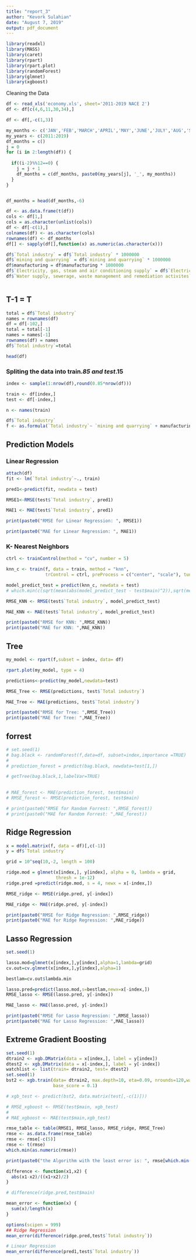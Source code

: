 ```yaml
---
title: "report_3"
author: "Kevork Sulahian"
date: "August 7, 2019"
output: pdf_document
---
```


```r

library(readxl)
library(MASS)
library(caret)
library(rpart)
library(rpart.plot)
library(randomForest)
library(glmnet)
library(xgboost)

```

Cleaning the Data

```r

df <- read_xls('economy.xls', sheet='2011-2019 NACE 2')
df <- df[c(4,6,11,30,34),]

df <- df[,-c(1,3)]

my_months <- c('JAN','FEB','MARCH','APRIL','MAY','JUNE','JULY','AUG','SEP', 'OCT','NOV','DEC')
my_years <- c(2011:2019)
df_months = c()
j = 0
for (i in 2:length(df)) {
  
  if((i-2)%%12==0) {
    j = j + 1
    df_months = c(df_months, paste0(my_years[j], '_', my_months))
  }
}


df_months = head(df_months,-6)

df <- as.data.frame(t(df))
cols <- df[1,]
cols = as.character(unlist(cols))
df <- df[-c(1),]
colnames(df) <- as.character(cols)
rownames(df) <- df_months
df[] <- sapply(df[],function(x) as.numeric(as.character(x)))

df$`Total industry` = df$`Total industry` * 1000000
df$`mining and quarrying` = df$`mining and quarrying` * 1000000
df$manufacturing = df$manufacturing * 1000000
df$`Electricity, gas, steam and air conditioning supply` = df$`Electricity, gas, steam and air conditioning supply` * 1000000
df$`Water supply, sewerage, waste management and remediation activites` = df$`Water supply, sewerage, waste management and remediation activites` * 1000000



```

## T-1 = T
```r
total = df$`Total industry`
names = rownames(df)
df = df[-102,]
total = total[-1]
names = names[-1]
rownames(df) = names
df$`Total industry`=total
```


```r

head(df)

```



### Spliting the data into train*.85 and test*.15

```r
index <- sample(1:nrow(df),round(0.85*nrow(df)))

train <- df[index,]
test <- df[-index,]

n <- names(train)

```


```r
df$`Total industry`
f <- as.formula(`Total industry`~ `mining and quarrying` + manufacturing + `Electricity, gas, steam and air conditioning supply` + `Water supply, sewerage, waste management and remediation activites`)

```

## Prediction Models

### Linear Regression

```r
attach(df)
fit <- lm(`Total industry`~., train)

pred1<-predict(fit, newdata = test)

RMSE1<-RMSE(test$`Total industry`, pred1)

MAE1 <- MAE(test$`Total industry`, pred1)
```


```r
print(paste0("RMSE for Linear Regression: ", RMSE1))

print(paste0("MAE for Linear Regression: ", MAE1))
```

### K- Nearest Neighbors 
```r
ctrl <- trainControl(method = "cv", number = 5)

knn_c <- train(f, data = train, method = "knn",
               trControl = ctrl, preProcess = c("center", "scale"), tuneLength = 5)
```



```r
model_predict_test = predict(knn_c, newdata = test)
# which.min(c(sqrt(mean(abs(model_predict_test - test$main)^2)),sqrt(mean((test$main- predict(fit, test))^2))))

RMSE_KNN <- RMSE(test$`Total industry`, model_predict_test)

MAE_KNN <- MAE(test$`Total industry`, model_predict_test)
```

```r

print(paste0("RMSE for KNN: ",RMSE_KNN))
print(paste0("MAE for KNN: ",MAE_KNN))
```

## Tree

```r
my_model <- rpart(f,subset = index, data= df)
```

```r
rpart.plot(my_model, type = 4)
```

```r
predictions<-predict(my_model,newdata=test)

RMSE_Tree <- RMSE(predictions, test$`Total industry`)

MAE_Tree <- MAE(predictions, test$`Total industry`)
```

```r
print(paste0("RMSE for Tree: ",RMSE_Tree))
print(paste0("MAE for Tree: ",MAE_Tree))
```


## forrest

```r
# set.seed(1)
# bag.black <- randomForest(f,data=df, subset=index,importance =TRUE)
# 
# prediction_forest = predict(bag.black, newdata=test[1,])
```

```r

# getTree(bag.black,1,labelVar=TRUE)
  
```

```r
# MAE_forest <- MAE(prediction_forest, test$main)
# RMSE_forest <- RMSE(prediction_forest, test$main)
```

```r
# print(paste0("RMSE for Random Forrest: ",RMSE_forest))
# print(paste0("MAE for Random Forrest: ",MAE_forest))
```


## Ridge Regression

```r
x = model.matrix(f, data = df)[,c(-1)]
y = df$`Total industry`

grid = 10^seq(10,-2, length = 100)

ridge.mod = glmnet(x[index,], y[index], alpha = 0, lambda = grid,
                   thresh = 1e-12)
ridge.pred =predict(ridge.mod, s = 4, newx = x[-index,])

RMSE_ridge <- RMSE(ridge.pred, y[-index])

MAE_ridge <- MAE(ridge.pred, y[-index])
```

```r
print(paste0("RMSE for Ridge Regression: ",RMSE_ridge))
print(paste0("MAE for Ridge Regression: ",MAE_ridge))
```


## Lasso Regression 

```r
set.seed(1)

lasso.mod=glmnet(x[index,],y[index],alpha=1,lambda=grid)
cv.out=cv.glmnet(x[index,],y[index],alpha=1)

bestlam=cv.out$lambda.min

lasso.pred=predict(lasso.mod,s=bestlam,newx=x[-index,])
RMSE_lasso <- RMSE(lasso.pred, y[-index])

MAE_lasso <- MAE(lasso.pred, y[-index])

```

```r
print(paste0("RMSE for Lasso Regression: ",RMSE_lasso))
print(paste0("MAE for Lasso Regression: ",MAE_lasso))
```

##  Extreme Gradient Boosting

```r
set.seed(1)
dtrain2 <- xgb.DMatrix(data = x[index,], label = y[index])
dtest2 <- xgb.DMatrix(data = x[-index,], label = y[-index])
watchlist <- list(train= dtrain2, test= dtest2)
set.seed(1)
bst2 <- xgb.train(data= dtrain2, max.depth=10, eta=0.09, nrounds=120,watchlist=watchlist,
                  base_score = 0.1)

# xgb_test <- predict(bst2, data.matrix(test[,-c(1)]))

# RMSE_xgboost <- RMSE(test$main, xgb_test)
# 
# MAE_xgboost <- MAE(test$main,xgb_test)
```
```r


rmse_table <- table(RMSE1, RMSE_lasso, RMSE_ridge, RMSE_Tree)
rmse <- as.data.frame(rmse_table)
rmse <- rmse[-c(5)]
rmse <- t(rmse)
which.min(as.numeric(rmse))
```

```r
print(paste0("the Algorithm with the least error is: ", rmse[which.min(rmse)]))
```


```r

difference <- function(x1,x2) {
  abs(x1-x2)/((x1+x2)/2)
}

# difference(ridge.pred,test$main)

mean_error <- function(x) {
  sum(x)/length(x)
}

```

```r
options(scipen = 999)
## Ridge Regression
mean_error(difference(ridge.pred,test$`Total industry`))

# Linear Regression
mean_error(difference(pred1,test$`Total industry`))

```
